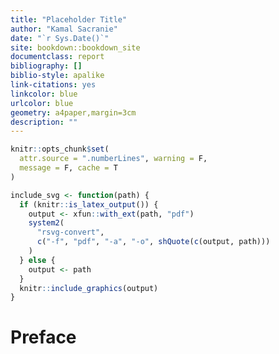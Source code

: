 ```yaml
---
title: "Placeholder Title"
author: "Kamal Sacranie"
date: "`r Sys.Date()`"
site: bookdown::bookdown_site
documentclass: report
bibliography: []
biblio-style: apalike
link-citations: yes
linkcolor: blue
urlcolor: blue
geometry: a4paper,margin=3cm
description: ""
---
```


```r
knitr::opts_chunk$set(
  attr.source = ".numberLines", warning = F,
  message = F, cache = T
)
```

```r
include_svg <- function(path) {
  if (knitr::is_latex_output()) {
    output <- xfun::with_ext(path, "pdf")
    system2(
      "rsvg-convert",
      c("-f", "pdf", "-a", "-o", shQuote(c(output, path)))
    )
  } else {
    output <- path
  }
  knitr::include_graphics(output)
}
```

# Preface {-}
